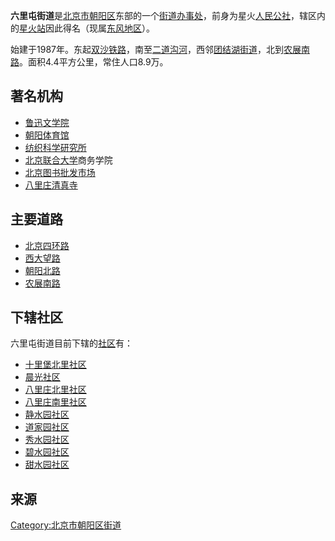 {{中国乡级行政区
|景观照片文件名 = Community_children%27s_park_in_Beijing.JPG
|景观照片描述 = [[红领巾公园|红领巾公园]]
|汉语拼音 = 
|其他语言 = 
|其他语言名称 = 
|旧称 = 
|地名出处 = 
|位置图文件名 = 
|位置图描述 = 
|自定义图片= 
|建置时间 = 
|政府驻地 = 
|毗邻 = 
|总面积 = 
|总人口 = 
|总人口年份 = 
|户籍人口 = 
|户籍人口年份 = 
|常住人口 = 
|常住人口年份 = 
|人口密度 = 
|GDP = 
|GDP年份 = 
|邮政编码 = 
|电话区号 = 10
|官方网站 = 
|网站名称 = 
|11/01/05/014/000}}
'''六里屯街道'''是[[北京市|北京市]][[朝阳区_(北京市)|朝阳区]]东部的一个[[街道办事处|街道办事处]]，前身为星火[[人民公社|人民公社]]，辖区内的[[北京朝阳站|星火站]]因此得名（现属[[东风地区|东风地区]]）。

始建于1987年。东起[[双沙铁路|双沙铁路]]，南至[[二道沟河|二道沟河]]，西邻[[团结湖街道|团结湖街道]]，北到[[农展南路|农展南路]]。面积4.4平方公里，常住人口8.9万。

==著名机构==

*[[鲁迅文学院|鲁迅文学院]]
*[[朝阳体育馆|朝阳体育馆]]
*[[纺织科学研究所|纺织科学研究所]]
*[[北京联合大学|北京联合大学]]商务学院
*[[北京图书批发市场|北京图书批发市场]]
*[[八里庄清真寺|八里庄清真寺]]

==主要道路==
*[[北京四环路|北京四环路]]
*[[西大望路|西大望路]]
*[[朝阳北路|朝阳北路]]
*[[农展南路|农展南路]]

==下辖社区==
六里屯街道目前下辖的[[社区|社区]]有：
* [[十里堡北里社区|十里堡北里社区]]
* [[晨光社区|晨光社区]]
* [[八里庄北里社区|八里庄北里社区]]
* [[八里庄南里社区|八里庄南里社区]]
* [[静水园社区|静水园社区]]
* [[道家园社区|道家园社区]]
* [[秀水园社区|秀水园社区]]
* [[碧水园社区|碧水园社区]]
* [[甜水园社区|甜水园社区]]

==来源==
{{Reflist|2}}

{{北京市朝阳区行政区划}}
{{北京行政区划小作品}}

[[Category:北京市朝阳区街道|Category:北京市朝阳区街道]]
